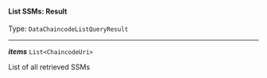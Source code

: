 


#### List SSMs: Result

Type: `DataChaincodeListQueryResult`

---

***items*** `List<ChaincodeUri>`

List of all retrieved SSMs


